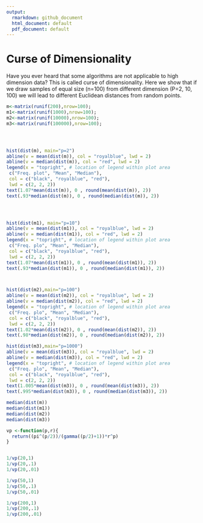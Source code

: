 ```yaml
---
output:
  rmarkdown: github_document
  html_document: default
  pdf_document: default
---
```


# Curse of Dimensionality

Have you ever heard that some algorithms are not applicable to high dimension data? This is called curse of dimensionality. Here we show that if we draw samples of equal size (n=100) from different dimension (P=2, 10, 100) we will lead to different Euclidean distances from random points. 



```r

m<-matrix(runif(200),nrow=100);
m1<-matrix(runif(1000),nrow=100);
m2<-matrix(runif(10000),nrow=100);
m3<-matrix(runif(100000),nrow=100);




hist(dist(m), main="p=2")
abline(v = mean(dist(m)), col = "royalblue", lwd = 2)
abline(v = median(dist(m)), col = "red", lwd = 2)
legend(x = "topright", # location of legend within plot area
 c("Freq. plot", "Mean", "Median"),
 col = c("black", "royalblue", "red"),
 lwd = c(2, 2, 2))
text(1.07*mean(dist(m)), 0 , round(mean(dist(m)), 2))
text(.93*median(dist(m)), 0 , round(median(dist(m)), 2))




hist(dist(m1), main="p=10")
abline(v = mean(dist(m1)), col = "royalblue", lwd = 2)
abline(v = median(dist(m1)), col = "red", lwd = 2)
legend(x = "topright", # location of legend within plot area
 c("Freq. plo", "Mean", "Median"),
 col = c("black", "royalblue", "red"),
 lwd = c(2, 2, 2))
text(1.07*mean(dist(m1)), 0 , round(mean(dist(m1)), 2))
text(.93*median(dist(m1)), 0 , round(median(dist(m1)), 2))



hist(dist(m2),main="p=100")
abline(v = mean(dist(m2)), col = "royalblue", lwd = 2)
abline(v = median(dist(m2)), col = "red", lwd = 2)
legend(x = "topright", # location of legend within plot area
 c("Freq. plo", "Mean", "Median"),
 col = c("black", "royalblue", "red"),
 lwd = c(2, 2, 2))
text(1.02*mean(dist(m2)), 0 , round(mean(dist(m2)), 2))
text(.98*median(dist(m2)), 0 , round(median(dist(m2)), 2))

hist(dist(m3),main="p=1000")
abline(v = mean(dist(m3)), col = "royalblue", lwd = 2)
abline(v = median(dist(m3)), col = "red", lwd = 2)
legend(x = "topright", # location of legend within plot area
 c("Freq. plo", "Mean", "Median"),
 col = c("black", "royalblue", "red"),
 lwd = c(2, 2, 2))
text(1.005*mean(dist(m3)), 0 , round(mean(dist(m3)), 2))
text(.995*median(dist(m3)), 0 , round(median(dist(m3)), 2))

median(dist(m))
median(dist(m1))
median(dist(m2))
median(dist(m3))
```

```r
vp <-function(p,r){
  return((pi^(p/2))/(gamma((p/2)+1))*r^p)
}


1/vp(20,1)
1/vp(20,.1)
1/vp(20,.01)

1/vp(50,1)
1/vp(50,.1)
1/vp(50,.01)

1/vp(200,1)
1/vp(200,.1)
1/vp(200,.01)
```

